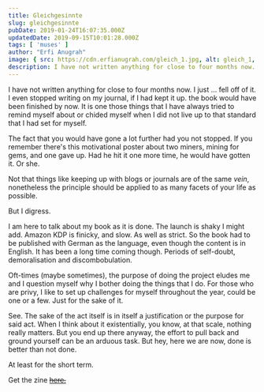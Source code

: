 ```yaml
---
title: Gleichgesinnte
slug: gleichgesinnte
pubDate: 2019-01-24T16:07:35.000Z
updatedDate: 2019-09-15T10:01:28.000Z
tags: [ 'muses' ]
author: "Erfi Anugrah"
image: { src: https://cdn.erfianugrah.com/gleich_1.jpg, alt: gleich_1, positionx: 40%, positiony: 85% }
description: I have not written anything for close to four months now. I just ... fell off of it. I even stopped writing on my journal, if I had kept it up. the book would have been finished by now. It is one those things that I have always tried to remind myself about or chided myself when I did not live up to that standard that I had set for myself.
---
```


I have not written anything for close to four months now. I just ... fell off of it. I even stopped writing on my journal, if I had kept it up. the book would have been finished by now. It is one those things that I have always tried to remind myself about or chided myself when I did not live up to that standard that I had set for myself.

The fact that you would have gone a lot further had you not stopped. If you remember there's this motivational poster about two miners, mining for gems, and one gave up. Had he hit it one more time, he would have gotten it. Or she.

Not that things like keeping up with blogs or journals are of the same *vein*, nonetheless the principle should be applied to as many facets of your life as possible.

But I digress.

I am here to talk about my book as it is done. The launch is shaky I might add. Amazon KDP is finicky, and slow. As well as strict. So the book had to be published with German as the language, even though the content is in English. It has been a long time coming though. Periods of self-doubt, demoralisation and discombobulation.

Oft-times (maybe sometimes), the purpose of doing the project eludes me and I question myself why I bother doing the things that I do. For those who are privy, I like to set up challenges for myself throughout the year, could be one or a few. Just for the sake of it.

See. The sake of the act itself is in itself a justification or the purpose for said act. When I think about it existentially, you know, at that scale, nothing really matters. But you end up there anyway, the effort to pull back and ground yourself can be an arduous task. But hey, here we are now, done is better than not done.

At least for the short term.

Get the zine <del>[here.](https://linktr.ee/erfianugrah)</del>